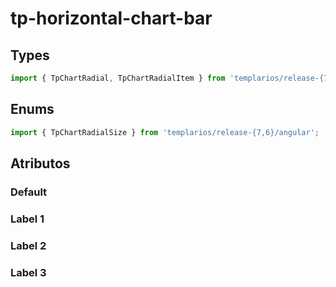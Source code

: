
<Meta of={chartRadialStories} />

# tp-horizontal-chart-bar

## Types

```ts
import { TpChartRadial, TpChartRadialItem } from 'templarios/release-{7,6}/angular';
```

## Enums

```ts
import { TpChartRadialSize } from 'templarios/release-{7,6}/angular';
```

## Atributos

### Default

<Canvas of={chartRadialStories.Default} />
<Controls of={chartRadialStories.Default} />

### Label 1

<Canvas of={label1ChartRadialStories.Label_1} />
<Controls of={label1ChartRadialStories.Label_1} />

### Label 2

<Canvas of={label2ChartRadialStories.Label_2} />
<Controls of={label2ChartRadialStories.Label_2} />

### Label 3

<Canvas of={label3ChartRadialStories.Label_3} />
<Controls of={label3ChartRadialStories.Label_3} />
